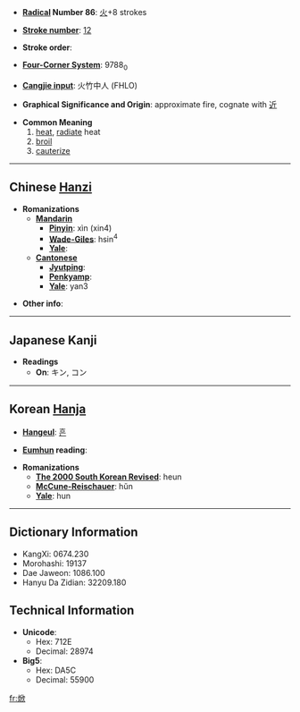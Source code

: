 * '''[[Wiktionary:Chinese radical index| Radical]] Number 86''': [[Wiktionary:Chinese radical index 火|火]]+8 strokes

* '''[[Wiktionary:Chinese total strokes index|Stroke number]]''': [[Wiktionary:Chinese total strokes index 12|12]]

* '''Stroke order''': 

* '''[[Wiktionary:Chinese four corner index|Four-Corner System]]''': 9788<sub>0</sub>

* '''[[Wiktionary:Chinese Cangjie index|Cangjie input]]''': 火竹中人 (FHLO)

* '''Graphical Significance and Origin''': approximate fire, cognate with [[近]]

* '''Common Meaning'''
*# [[heat]], [[radiate]] heat
*# [[broil]]
*# [[cauterize]]

----

== Chinese [[Hanzi]] ==

* '''Romanizations'''
** '''[[Mandarin]]'''
*** '''[[Pinyin]]''': xìn (xin4)
*** '''[[Wade-Giles]]''': hsin<sup>4</sup>
*** '''[[Yale]]''': 
** '''[[Cantonese]]'''
*** '''[[Jyutping]]''':
*** '''[[Penkyamp]]''': 
*** '''[[Yale]]''': yan3

* '''Other info''': 

----

== Japanese Kanji ==

* '''Readings'''
** '''On''': キン, コン

----

== Korean [[Hanja]] ==

* '''[[Hangeul]]''': [[흔]]

* '''[[Eumhun]] reading''': 

* '''Romanizations'''
** '''[[The 2000 South Korean Revised Romanization|The 2000 South Korean Revised]]''': heun
** '''[[McCune-Reischauer]]''': hŭn
** '''[[Yale]]''': hun

----

== Dictionary Information ==

* KangXi: 0674.230
* Morohashi: 19137
* Dae Jaweon: 1086.100
* Hanyu Da Zidian: 32209.180

== Technical Information ==

* '''Unicode''':
** Hex: 712E
** Decimal: 28974
* '''Big5''':
** Hex: DA5C
** Decimal: 55900

[[fr:焮]]